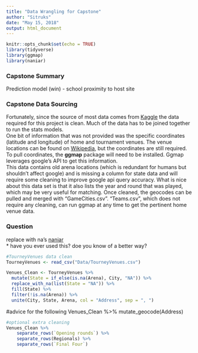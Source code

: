 ```yaml
---
title: "Data Wrangling for Capstone"
author: "Sitruks"
date: "May 15, 2018"
output: html_document
---
```


```r
knitr::opts_chunk$set(echo = TRUE)
library(tidyverse)
library(ggmap)
library(naniar)
```

### Capstone Summary
Prediction model (win) - school proximity to host site

### Capstone Data Sourcing
Fortunately, since the source of most data comes from [Kaggle](https://www.kaggle.com/) the data required for this project is clean. Much of the data has to be joined together to run the stats models.  
One bit of information that was not provided was the specific coordinates (latitude and longitude) of home and tournament venues. The venue locations can be found on [Wikipedia](https://en.wikipedia.org/wiki/List_of_NCAA_Men%27s_Division_I_Basketball_Tournament_venues), but the coordinates are still required. To pull coordinates, the **ggmap** package will need to be installed. Ggmap leverages google's API to get this information.   
This data contains old arena locations (which is redundant for humans but shouldn't affect google) and is missing a column for state data and will require some cleaning to improve google api query accuracy. What is nice about this data set is that it also lists the year and round that was played, which may be very useful for matching. Once cleaned, the geocodes can be pulled and merged with "GameCities.csv". "Teams.csv", which does not require any cleaning, can run ggmap at any time to get the pertinent home venue data.  

### Question
replace with na's [naniar](https://cran.r-project.org/web/packages/naniar/vignettes/replace-with-na.html)  
* have you ever used this? doe you know of a better way?

```r
#TourneyVenues data clean
TourneyVenues <- read_csv("Data/TourneyVenues.csv")

Venues_Clean <- TourneyVenues %>% 
  mutate(State = if_else(is.na(Arena), City, "NA")) %>% 
  replace_with_na(list(State = "NA")) %>% 
  fill(State) %>% 
  filter(!is.na(Arena)) %>% 
  unite(City, State, Arena, col = "Address", sep = ", ")
```
#advice for the following
Venues_Clean %>% mutate_geocode(Address)

```r
#optional extra cleaning
Venues_Clean %>% 
    separate_rows(`Opening rounds`) %>% 
    separate_rows(Regionals) %>% 
    separate_rows(`Final Four`)
```
